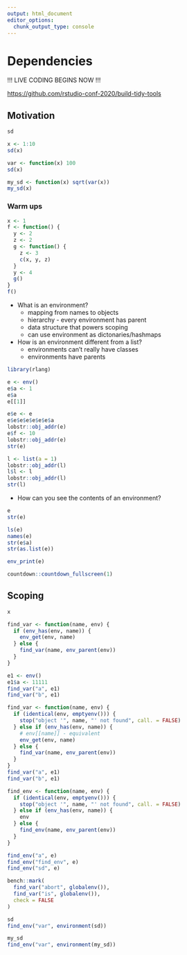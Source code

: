 ```yaml
---
output: html_document
editor_options: 
  chunk_output_type: console
---
```

# Dependencies 

!!! LIVE CODING BEGINS NOW !!!

<https://github.com/rstudio-conf-2020/build-tidy-tools>

## Motivation

```r
sd

x <- 1:10
sd(x)

var <- function(x) 100
sd(x)

my_sd <- function(x) sqrt(var(x))
my_sd(x)
```

### Warm ups

```r
x <- 1
f <- function() {
  y <- 2
  z <- 2
  g <- function() {
    z <- 3
    c(x, y, z)
  }
  y <- 4
  g()
}
f()
```

* What is an environment?
  * mapping from names to objects 
  * hierarchy - every environment has parent
  * data structure that powers scoping
  * can use environment as dictonaries/hashmaps

* How is an environment different from a list?
  * environments can't really have classes
  * environments have parents
  
```r
library(rlang)

e <- env()
e$a <- 1
e$a
e[[1]]

e$e <- e
e$e$e$e$e$e$e$a
lobstr::obj_addr(e)
e$f <- 10
lobstr::obj_addr(e)
str(e)

l <- list(a = 1)
lobstr::obj_addr(l)
l$l <- l
lobstr::obj_addr(l)
str(l)
```


* How can you see the contents of an environment?

```r
e
str(e)

ls(e)
names(e)
str(e$a)
str(as.list(e))

env_print(e)
```

```r
countdown::countdown_fullscreen(1)
```

## Scoping

```r
x

find_var <- function(name, env) {
  if (env_has(env, name)) {
    env_get(env, name)
  } else {
    find_var(name, env_parent(env))
  }
}

e1 <- env()
e1$a <- 11111
find_var("a", e1)
find_var("b", e1)
```

```r

find_var <- function(name, env) {
  if (identical(env, emptyenv())) {
    stop("object '", name, "' not found", call. = FALSE)
  } else if (env_has(env, name)) {
    # env[[name]] - equivalent
    env_get(env, name)
  } else {
    find_var(name, env_parent(env))
  }
}
find_var("a", e1)
find_var("b", e1)

```

```r
find_env <- function(name, env) {
  if (identical(env, emptyenv())) {
    stop("object '", name, "' not found", call. = FALSE)
  } else if (env_has(env, name)) {
    env
  } else {
    find_env(name, env_parent(env))
  }
}

find_env("a", e)
find_env("find_env", e)
find_env("sd", e)

```

```r
bench::mark(
  find_var("abort", globalenv()),
  find_var("is", globalenv()),
  check = FALSE
)
```

```r
sd
find_env("var", environment(sd))

my_sd
find_env("var", environment(my_sd))
```

